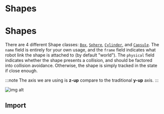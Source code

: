 # Shapes

# Shapes



There are 4 different Shape classes: [`Box`](./box), [`Sphere`](./sphere), [`Cylinder`](./cylinder), and [`Capsule`](./capsule). The `name` field is entirely for your own usage, and the `frame` field indicates what robot link the shape is attached to (by default "world"). The `physical` field indicates whether the shape presents a collision, and should be factored into collision avoidance. Otherwise, the shape is simply tracked in the state if close enough.

:::note
The axis we are using is **z-up** compare to the traditional **y-up** axis. 
:::

![img alt](/img/z-up_axis.gif)

## Import

